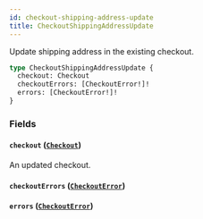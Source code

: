```yaml
---
id: checkout-shipping-address-update
title: CheckoutShippingAddressUpdate
---
```


Update shipping address in the existing checkout.

```graphql
type CheckoutShippingAddressUpdate {
  checkout: Checkout
  checkoutErrors: [CheckoutError!]!
  errors: [CheckoutError!]!
}
```

### Fields

#### `checkout` ([`Checkout`](../../../developer/api-reference/objects/checkout))

An updated checkout.

#### `checkoutErrors` ([`CheckoutError`](../../../developer/api-reference/objects/checkout-error))

#### `errors` ([`CheckoutError`](../../../developer/api-reference/objects/checkout-error))
